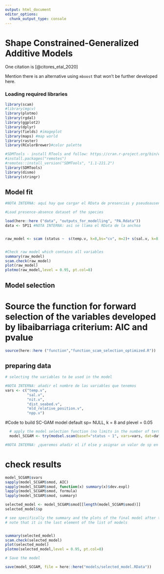 ```yaml
---
output: html_document
editor_options: 
  chunk_output_type: console
---
```

# Shape Constrained-Generalized Additive Models

One citation is [@citores_etal_2020]

Mention there is an alternative using `mboost` that won't be further developed here.  

### Loading required libraries

```r
library(scam)
#library(mgcv)
library(plotmo)
library(rgdal)
library(ggplot2)
library(dplyr)
library(fields) #imageplot
library(maps) #map world
library(raster)
library(RColorBrewer)#color palette

#SDMTools - install RTools and follow: https://cran.r-project.org/bin/windows/Rtools/
#install.packages("remotes")
#remotes::install_version("SDMTools", "1.1-221.2")
library(SDMTools)
library(dismo)
library(stringr)
```


## Model fit

```r
#NOTA INTERNA: aquí hay que cargar el RData de presencias y pseudoausencias que creemos en 05_data_final de momento he copido los datos de PA de la anchoa para poder correr el código. Habrá que cambiar status por el nomnbre de la columna de presencia-pseudoausencia y el nombre de las variables, en este caso lo hacemos para la anchoa con todas las variables que tenemos: 

#Load presence-absence dataset of the species

load(here::here ("data", "outputs_for_modelling", "PA.Rdata"))
data <- SP11 #NOTA INTERNA: así se llama el RData de la anchoa


raw_model <- scam (status ~  s(temp.v, k=8,bs="cv", m=2)+ s(sal.v, k=8,bs="cv", m=2) + s(nit.v, k=8,bs="cv", m=2) + s(npp.v, k=8,bs="cv", m=2)+ s(dist_seabed.v, k=8,bs="cv", m=2) + s(mld_relative_position.v, k=8,bs="cv", m=2), family=binomial(link="logit"), data=data)


#Check raw model which contains all variables
summary(raw_model)
scam.check(raw_model)
plot(raw_model)
plotmo(raw_model,level = 0.95, pt.col=8)
```


## Model selection

# Source the function for forward selection of the variables developed by libaibarriaga criterium: AIC and pvalue

```r
source(here::here ("function","function_scam_selection_optimized.R"))
```

## preparing data
```r
# selecting the variables to be used in the model 

#NOTA INTERNA: añadir el nombre de las variables que tenemos
vars <- c("temp.v",
          "sal.v",
          "nit.v",
          "dist_seabed.v",
          "mld_relative_position.v",
          "npp.v")
```

#Code to build SC-GAM model default sp= NULL, k = 8 and plevel  = 0.05
```r

  # apply the model selection function (no limits in the number of terms)
  model_SCGAM <- try(modsel.scam(basef="status ~ 1", vars=vars, dat=data), silent=T) # by default aic.tol=2

#NOTA INTERNA: ¿queremos añadir el if else y asignar un valor de sp en caso de que sp NULL de error?

```

# check results
```r
model_SCGAM$svars
sapply(model_SCGAM$smod, AIC)
sapply(model_SCGAM$smod, function(x) summary(x)$dev.expl)
lapply(model_SCGAM$smod, formula)
lapply(model_SCGAM$smod, summary)

selected_model <- model_SCGAM$smod[[length(model_SCGAM$smod)]]
selected_model$sp

# see specifically the summary and the plots of the final model after the selection
# note that it is the last element of the list of models


summary(selected_model)
scam.check(selected_model)
plot(selected_model)
plotmo(selected_model,level = 0.95, pt.col=8)
```


```r
# Save the model

save(model_SCGAM, file = here::here("models/selected_model.RData"))
```
